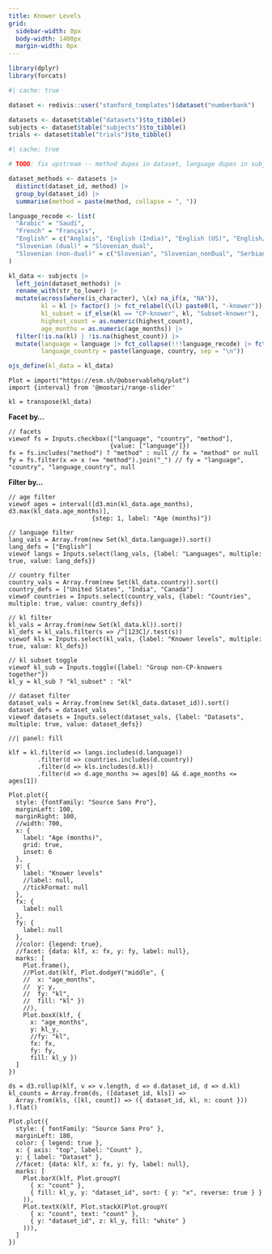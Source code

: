 ```yaml
---
title: Knower Levels
grid:
  sidebar-width: 0px
  body-width: 1400px
  margin-width: 0px
---
```


```r
library(dplyr)
library(forcats)
```

```r
#| cache: true

dataset <- redivis::user("stanford_templates")$dataset("numberbank")

datasets <- dataset$table("datasets")$to_tibble()
subjects <- dataset$table("subjects")$to_tibble()
trials <- dataset$table("trials")$to_tibble()
```

```r
#| cache: true

# TODO: fix upstream -- method dupes in dataset, language dupes in subjects/trials

dataset_methods <- datasets |>
  distinct(dataset_id, method) |>
  group_by(dataset_id) |>
  summarise(method = paste(method, collapse = ", "))

language_recode <- list(
  "Arabic" = "Saudi",
  "French" = "Français",
  "English" = c("Anglais", "English (India)", "English (US)", "English/Portugese", "English/Spanish"),
  "Slovenian (dual)" = "Slovenian_dual",
  "Slovenian (non-dual)" = c("Slovenian", "Slovenian_nonDual", "Serbian/Slovenian")
)

kl_data <- subjects |>
  left_join(dataset_methods) |>
  rename_with(str_to_lower) |>
  mutate(across(where(is_character), \(x) na_if(x, "NA")),
         kl = kl |> factor() |> fct_relabel(\(l) paste0(l, "-knower")),
         kl_subset = if_else(kl == "CP-knower", kl, "Subset-knower"),
         highest_count = as.numeric(highest_count),
         age_months = as.numeric(age_months)) |>
  filter(!is.na(kl) | !is.na(highest_count)) |>
  mutate(language = language |> fct_collapse(!!!language_recode) |> fct_relevel(sort),
         language_country = paste(language, country, sep = "\n"))
```

```r
ojs_define(kl_data = kl_data)
```

```ojs
Plot = import("https://esm.sh/@observablehq/plot")
import {interval} from '@mootari/range-slider'

kl = transpose(kl_data)
```

:::{.panel-sidebar}

__Facet by...__
```ojs
// facets
viewof fs = Inputs.checkbox(["language", "country", "method"],
                            {value: ["language"]})
fx = fs.includes("method") ? "method" : null // fx = "method" or null
fy = fs.filter(x => x !== "method").join("_") // fy = "language", "country", "language_country", null
```

__Filter by...__
```ojs
// age filter
viewof ages = interval([d3.min(kl_data.age_months), d3.max(kl_data.age_months)],
                       {step: 1, label: "Age (months)"})

// language filter
lang_vals = Array.from(new Set(kl_data.language)).sort()
lang_defs = ["English"]
viewof langs = Inputs.select(lang_vals, {label: "Languages", multiple: true, value: lang_defs})

// country filter
country_vals = Array.from(new Set(kl_data.country)).sort()
country_defs = ["United States", "India", "Canada"]
viewof countries = Inputs.select(country_vals, {label: "Countries", multiple: true, value: country_defs})

// kl filter
kl_vals = Array.from(new Set(kl_data.kl)).sort()
kl_defs = kl_vals.filter(s => /^[123C]/.test(s))
viewof kls = Inputs.select(kl_vals, {label: "Knower levels", multiple: true, value: kl_defs})

// kl subset toggle
viewof kl_sub = Inputs.toggle({label: "Group non-CP-knowers together"})
kl_y = kl_sub ? "kl_subset" : "kl"

// dataset filter
dataset_vals = Array.from(new Set(kl_data.dataset_id)).sort()
dataset_defs = dataset_vals
viewof datasets = Inputs.select(dataset_vals, {label: "Datasets", multiple: true, value: dataset_defs})
```

:::

```ojs
//| panel: fill

klf = kl.filter(d => langs.includes(d.language))
        .filter(d => countries.includes(d.country))
        .filter(d => kls.includes(d.kl))
        .filter(d => d.age_months >= ages[0] && d.age_months <= ages[1])

Plot.plot({
  style: {fontFamily: "Source Sans Pro"},
  marginLeft: 100,
  marginRight: 100,
  //width: 700,
  x: {
    label: "Age (months)",
    grid: true,
    inset: 6
  },
  y: {
    label: "Knower levels"
    //label: null,
    //tickFormat: null
  },
  fx: {
    label: null
  },
  fy: {
    label: null
  },
  //color: {legend: true},
  //facet: {data: klf, x: fx, y: fy, label: null},
  marks: [
    Plot.frame(),
    //Plot.dot(klf, Plot.dodgeY("middle", {
    //  x: "age_months",
    //  y: y,
    //  fy: "kl",
    //  fill: "kl" })
    //),
    Plot.boxX(klf, {
      x: "age_months",
      y: kl_y,
      //fy: "kl",
      fx: fx,
      fy: fy,
      fill: kl_y })
  ]
})

ds = d3.rollup(klf, v => v.length, d => d.dataset_id, d => d.kl)
kl_counts = Array.from(ds, ([dataset_id, kls]) => 
  Array.from(kls, ([kl, count]) => ({ dataset_id, kl, n: count }))
).flat()

Plot.plot({
  style: { fontFamily: "Source Sans Pro" },
  marginLeft: 180,
  color: { legend: true },
  x: { axis: "top", label: "Count" },
  y: { label: "Dataset" },
  //facet: {data: klf, x: fx, y: fy, label: null},
  marks: [
    Plot.barX(klf, Plot.groupY(
      { x: "count" },
      { fill: kl_y, y: "dataset_id", sort: { y: "x", reverse: true } }
    )),
    Plot.textX(klf, Plot.stackX(Plot.groupY(
      { x: "count", text: "count" },
      { y: "dataset_id", z: kl_y, fill: "white" }
    ))),
  ]
})
```
